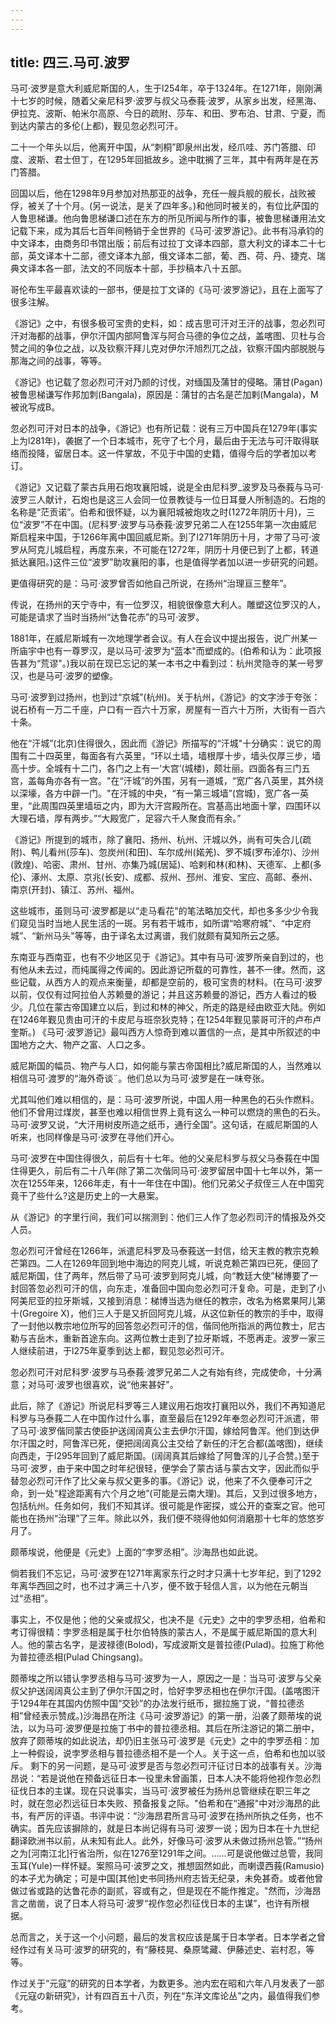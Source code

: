 ```yaml
---
---
---
```

title: 四三.马可.波罗
---



马可·波罗是意大利威尼斯国的人，生于l254年，卒于1324年。在1271年，刚刚满十七岁的时候，随着父亲尼科罗·波罗与叔父马泰莪·波罗，从家乡出发，经黑海、伊拉克、波斯、帕米尔高原、今日的疏附、莎车、和田、罗布泊、甘肃、宁夏，而到达内蒙古的多伦(上都)，觐见忽必烈可汗。

二十一个年头以后，他离开中国，从“刺桐”即泉州出发，经爪哇、苏门答腊、印度、波斯、君士但丁，在1295年回抵故乡。途中耽搁了三年，其中有两年是在苏门答腊。

回国以后，他在1298年9月参加对热那亚的战争，充任一艘兵舰的舰长，战败被俘，被关了十个月。(另一说法，是关了四年多。)和他同时被关的，有位比萨国的人鲁思梯谦。他向鲁思梯谦口述在东方的所见所闻与所作的事，被鲁思梯谦用法文记载下来，成为其后七百年间畅销于全世界的《马可·波罗游记》。此书有冯承钧的中文译本，由商务印书馆出版；前后有过拉丁文译本四部，意大利文的译本二十七部，英文译本十二部，德文译本九部，俄文译本二部，葡、西、荷、丹、捷克、瑞典文译本各一部，法文的不同版本十部，手抄稿本八十五部。

哥伦布生平最喜欢读的一部书，便是拉丁文译的《马可·波罗游记》，且在上面写了很多注解。

《游记》之中，有很多极可宝贵的史料，如：成吉思可汗对王汗的战事，忽必烈可汗对海都的战事，伊尔汗国内部阿鲁浑与阿合马德的争位之战，盖喀图、贝杜与合赞之间的争位之战，以及钦察汗拜儿克对伊尔汗旭烈兀之战，钦察汗国内部脱脱与那海之间的战事，等等。

《游记》也记载了忽必烈可汗对乃颜的讨伐，对缅国及蒲甘的侵略。蒲甘(Pagan)被鲁思梯谦写作邦加刺(Bangala)，原因是：蒲甘的古名是芒加剌(Mangala)，M被讹写成B。

忽必烈可汗对日本的战争，《游记》也有所记载：说有三万中国兵在1279年(事实上为l281年)，袭据了一个日本城市，死守了七个月，最后由于无法与可汗取得联络而投降，留居日本。这一件掌故，不见于中国的史籍，值得今后的学者加以考订。

《游记》又记载了蒙古兵用石炮攻襄阳城，说是全由尼科罗_波罗及马泰莪与马可·波罗三人献计，石炮也是这三人会同一位景教徒与一位日耳曼人所制造的。石炮的名称是“茫贡诺”。伯希和很怀疑，以为襄阳城被炮攻之时(1272年阴历十月)，三位“波罗”不在中国。(尼科罗·波罗与马泰莪·波罗兄弟二人在1255年第一次由威尼斯启程来中国，于1266年离中国回威尼斯。到了l271年阴历十月，才带了马可·波罗从阿克儿城启程，再度东来，不可能在1272年，阴历十月便已到了上都，转道抵达襄阳。)这件三位“波罗”助攻襄阳的事，也是值得学者加以进一步研究的问题。

更值得研究的是：马可·波罗曾否如他自己所说，在扬州“治理亘三整年”。

传说，在扬州的天宁寺中，有一位罗汉，相貌很像意大利人。雕塑这位罗汉的人，可能是请求了当时当扬州“达鲁花赤”的马可·波罗。

1881年，在威尼斯城有一次地理学者会议。有人在会议中提出报告，说广州某一所庙宇中也有一尊罗汉，是以马可·波罗为“蓝本"而塑成的。(伯希和认为：此项报告甚为“荒谬"。)我以前在现已忘记的某一本书之中看到过：杭州灵隐寺的某一号罗汉，也是马可·波罗的塑像。

马可·波罗到过扬州，也到过“京城”(杭州)。关于杭州，《游记》的文字涉于夸张：说石桥有一万二千座，户口有一百六十万家，房屋有一百六十万所，大街有一百六十条。

他在“汗城”(北京)住得很久，因此而《游记》所描写的“汗城"十分确实：说它的周围有二十四英里，每面各有六英里，“环以土墙，墙根厚十步，墙头仅厚三步，墙高十步。全城有十二门，各门之上有一‘大宫’(城楼)，颇壮丽。四面各有三门五宫，盖每角亦各有一宫。"在“汗城”的外围，另有一道城，“宽广各八英里，其外绕以深壕，各方中辟一门。"在汗城的中央，“有一第三城墙”(宫城)，宽广各一英里，“此周围四英里墙垣之内，即为大汗宫殿所在。宫基高出地面十掌，四围环以大理石墙，厚有两步。”“大殿宽广，足容六千人聚食而有余。”

《游记》所提到的城市，除了襄阳、扬州、杭州、汗城以外，尚有可失合儿(疏附)、鸭儿看州(莎车)、忽炭州(和田)、车尔成州(婼羌)、罗不城(罗布淖尔)、沙州(敦煌)、哈密、肃州、甘州、亦集乃城(居延)、哈剌和林(和林)、天德军、上都(多伦)、涿州、太原、京兆(长安)、成都、叔州、邳州、淮安、宝应、高邮、泰州、南京(开封)、镇江、苏州、福州。

这些城市，虽则马可·波罗都是以“走马看花"的笔法略加交代，却也多多少少令我们窥见当时当地人民生活的一斑。另有若干城市，如所谓“哈寒府城"、“中定府城”、“新州马头"等等，由于译名太过离谱，我们就颇有莫知所云之感。

东南亚与西南亚，也有不少地区见于《游记》。其中有马可·波罗所亲自到过的，也有他从未去过，而纯属得之传闻的。因此游记所载的可靠性，甚不一律。然而，这些记载，从西方人的观点来衡量，却都是空前的，极可宝贵的材料。(在马可·波罗以前，仅仅有过阿拉伯人苏赖曼的游记；并且这苏赖曼的游记，西方人看过的极少。几位在蒙古帝国建立以后，到过和林的神父，所走的路是经由欧亚大陆。例如在1246年觐见贵由可汗的卡皮尼与班奈狄克特；在1254年觐见蒙哥可汗的卢布卢奎斯。) 《马可·波罗游记》最叫西方人惊奇到难以置信的一点，是其中所叙述的中国地方之大、物产之富、人口之多。

威尼斯国的幅员、物产与人口，如何能与蒙古帝国相比?威尼斯国的人，当然难以相信马可·渡罗的“海外奇谈¨。他们总以为马可·波罗是在一味夸张。

尤其叫他们难以相信的，是：马可·波罗所说，中国人用一种黑色的石头作燃料。他们不曾用过煤炭，甚至也难以相信世界上竟有这么一种可以燃烧的黑色的石头。马可·波罗又说，“大汗用树皮所造之纸币，通行全国”。这句话，在威尼斯国的人听来，也同样像是马可·波罗在寻他们开心。

马可·波罗在中国住得很久，前后有十七年。他的父亲尼科罗与叔父马泰莪在中国住得更久，前后有二十八年(除了第二次偕同马可·波罗留居中国十七年以外，第一次在1255年来，1266年走，有十一年住在中国)。他们兄弟父子叔侄三人在中国究竟干了些什么?这是历史上的一大悬案。

从《游记》的字里行间，我们可以揣测到：他们三人作了忽必烈司汗的情报及外交人员。

忽必烈可汗曾经在1266年，派遣尼科罗及马泰莪送一封信，给天主教的教宗克赖芒第四。二人在1269年回到地中海边的阿克儿城，听说克赖芒第四已死，便回了威尼斯国，住了两年，然后带了马可·波罗到阿克儿城，向“教廷大使”梯博要了一封回答忽必烈可汗的信，向东走，准备回中国向忽必烈可汗复命。可是，走到了小阿美尼亚的拉牙斯城，又接到消息：梯博当选为继任的教宗，改名为格累果阿儿第十(Gregoire X)，他们三人于是又折回阿克儿城，从这位新任的教宗的手中，取得了一封他以教宗地位所写的回答忽必烈可汗的信，偕同他所指派的两位教士，尼古勒与吉岳木，重新首途东向。这两位教士走到了拉牙斯城，不愿再走。波罗一家三人继续前进，于l275年夏季到达上都，觐见忽必烈可汗。

忽必烈可汗对尼科罗·波罗与马泰莪·渡罗兄弟二人之有始有终，完成使命，十分满意；对马可·波罗也很喜欢，说“他来甚好"。

此后，除了《游记》所说尼科罗等三人建议用石炮攻打襄阳以外，我们不再知道尼科罗与马泰莪二人在中国作过什么事，直至最后在1292年奉忽必烈可汗派遣，带了马可·波罗偕同蒙古使臣护送阔阔真公主去伊尔汗国，嫁给阿鲁浑。他们到达伊尔汗国之时，阿鲁浑已死，便把阔阔真公主交给了新任的汗乞合都(盖喀图)，继续向西走，于l295年回到了威尼斯国。(阔阔真其后嫁给了阿鲁浑的儿子合赞。)至于马可·波罗，由于来中国之时年纪很轻，便学会了蒙古话与蒙古文字，因此而似乎替忽必烈可汗作了比父亲与叔父更多的事。《游记》说，他来了不久便奉可汗之命，到一处“程途距离有六个月之地”(可能是云南大理)。其后，又到过很多地方，包括杭州。任务如何，我们不知其详。很可能是作密探，或公开的查案之官。他可能也在扬州“治理”了三年。除此以外，我们便不晓得他如何消磨那十七年的悠悠岁月了。

颇蒂埃说，他便是《元史》上面的“孛罗丞相”。沙海昂也如此说。

倘若我们不忘记，马可·波罗在1271年离家东行之时才只满十七岁年纪，到了1292年离华西回之时，也不过才满三十八岁，便不致于轻信人言，以为他在元朝当过“丞相”。

事实上，不仅是他；他的父亲或叔父，也决不是《元史》之中的孛罗丞相，伯希和考订得很精：孛罗丞相是属于杜尔伯特族的蒙古人，不是属于威尼斯国的意大利人。他的蒙古名字，是波禄德(Bolod)，写成波斯文是普拉德(Pulad)。拉施丁称他为普拉德丞相(Pulad Chingsang)。

颇蒂埃之所以错认孛罗丞相与马可·波罗为一人，原因之一是：当马可·波罗与父亲叔父护送阔阔真公主到了伊尔汗国之时，恰好孛罗丞相也在伊尔汗国。(盖喀图汗于1294年在其国内仿照中国“交钞”的办法发行纸币，据拉施丁说，“普拉德丞相”曾经表示赞成。)沙海昂在所注《马可·波罗游记》的第一册，沿袭了颇蒂埃的说法，以为马可·波罗便是拉施丁书中的普拉德丞相。其后在所注游记的第二册中，放弃了颇蒂埃的如此说法，却仍旧主张马可·波罗是《元史》之中的孛罗丞相：加上一种假设，说孛罗丞相与普拉德丞相不是一个人。关于这一点，伯希和也加以驳斥。 剩下的另一问题，是马可·波罗是否与忽必烈可汗征讨日本的战事有关。沙海昂说：“若是说他在预备远征日本一役里未曾画策，日本人决不能将他视作忽必烈征伐日本的主谋。现在只说事实，当马可·波罗被任为扬州总管继续在职三年之时，就在忽必烈远征日本失败、预备报复之际。"伯希和在“通报"中对沙海昂的此书，有严厉的评语。书评中说：“沙海昂君所言马可·波罗在扬州所执之任务，也不确实。首先应该摒除的，就是日本尚记得有马可·波罗一说；因为日本在十九世纪翻译欧洲书以前，从未知有此人。此外，好像马可·波罗从未做过扬州总管。”“扬州之为[河南江北]行省治所，似在1276至1291年之间。……可是说他做过总管，我同玉耳(Yule)一样怀疑。案照马可·波罗之文，推想固然如此，而喇谟西莪(Ramusio)的本子尤为确定；可是中国[其他]史书同扬州府志皆无纪录，未免甚奇。或者他曾做过省或路的达鲁花赤的副贰，容或有之，但是现在不能作推定。"然而，沙海昂言之凿凿，说了日本人将马可·波罗“视作忽必烈征伐日本的主谋”，也许有所根据。

总而言之，关于这一个小问题，最后的发言权应该是属于日本学者。日本学者之曾经作过有关马可·波罗的研究的，有“藤枝晃、桑原骘藏、伊藤述史、岩村忍，等等。

作过关于“元寇”的研究的日本学者，为数更多。池内宏在昭和六年八月发表了一部《元寇の新研究》，计有四百五十八页，列在“东洋文库论丛”之内，最值得我们参考。